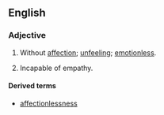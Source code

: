 ==English==
===Adjective===
{{en-adj}}
# Without [[affection]]; [[unfeeling]]; [[emotionless]].
# {{psychology}} Incapable of empathy.

====Derived terms====
* [[affectionlessness]]